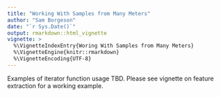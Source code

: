 ```yaml
---
title: "Working With Samples from Many Meters"
author: "Sam Borgeson"
date: "`r Sys.Date()`"
output: rmarkdown::html_vignette
vignette: >
  %\VignetteIndexEntry{Woring With Samples from Many Meters}
  %\VignetteEngine{knitr::rmarkdown}
  %\VignetteEncoding{UTF-8}
---
```


Examples of iterator function usage TBD. Please see vignette on feature extraction for a working example.
```r


```
